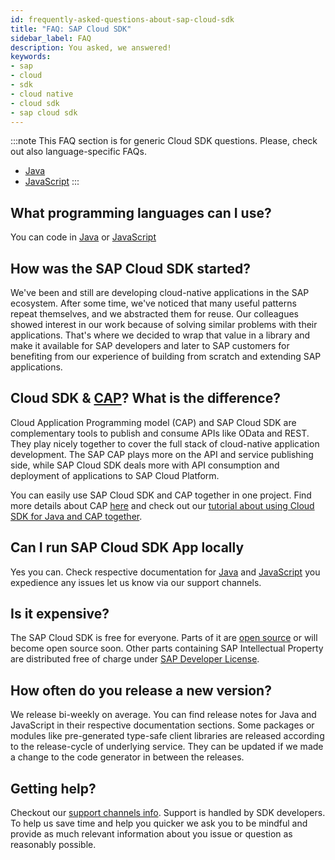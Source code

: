```yaml
---
id: frequently-asked-questions-about-sap-cloud-sdk
title: "FAQ: SAP Cloud SDK"
sidebar_label: FAQ
description: You asked, we answered!
keywords:
- sap
- cloud
- sdk
- cloud native
- cloud sdk
- sap cloud sdk
---
```


:::note
This FAQ section is for generic Cloud SDK questions. Please, check out also language-specific FAQs.
- [Java](../java/faq.mdx)
- [JavaScript](../js/faq.mdx)
:::

## What programming languages can I use?

You can code in [Java](../java/getting-started.mdx) or [JavaScript](../js/getting-started.mdx)

## How was the SAP Cloud SDK started?

We've been and still are developing cloud-native applications in the SAP ecosystem. After some time, we've noticed that many useful patterns repeat themselves, and we abstracted them for reuse. Our colleagues showed interest in our work because of solving similar problems with their applications. That's where we decided to wrap that value in a library and make it available for SAP developers and later to SAP customers for benefiting from our experience of building from scratch and extending SAP applications.

## Cloud SDK & [CAP](../related-projects/cap.mdx)? What is the difference?

Cloud Application Programming model (CAP) and SAP Cloud SDK are complementary tools to publish and consume APIs like OData and REST. They play nicely together to cover the full stack of cloud-native application development. The SAP CAP plays more on the API and service publishing side, while SAP Cloud SDK deals more with API consumption and deployment of applications to SAP Cloud Platform.

You can easily use SAP Cloud SDK and CAP together in one project. Find more details about CAP [here](../related-projects/cap.mdx ) and check out our [tutorial about using Cloud SDK for Java and CAP together](https://developers.sap.com/tutorials/cloudsdk-integrate-cap.html).

## Can I run SAP Cloud SDK App locally

Yes you can. Check respective documentation for [Java](../java/getting-started.mdx) and [JavaScript](../js/getting-started.mdx#run-the-project) you expedience any issues let us know via our support channels.

## Is it expensive?

The SAP Cloud SDK is free for everyone. Parts of it are [open source](https://github.com/SAP/cloud-sdk) or will become open source soon. Other parts containing SAP Intellectual Property are distributed free of charge under [SAP Developer License](https://tools.hana.ondemand.com/developer-license-3.0.0.txt).

## How often do you release a new version?

We release bi-weekly on average. You can find release notes for Java and JavaScript in their respective documentation sections. Some packages or modules like pre-generated type-safe client libraries are released according to the release-cycle of underlying service. They can be updated if we made a change to the code generator in between the releases.

## Getting help?

Checkout our [support channels info](./support.mdx). Support is handled by SDK developers. To help us save time and help you quicker we ask you to be mindful and provide as much relevant information about you issue or question as reasonably possible.
